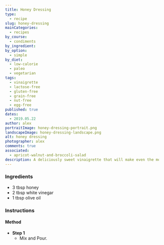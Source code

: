 ```yaml
---
title: Honey Dressing
type:
  - recipe
slug: honey-dressing
mainCategories:
  - recipes
by_course:
  - condiments
by_ingredient:
by_option:
  - simple
by_diet:
  - low-calorie
  - paleo
  - vegetarian
tags:
  - vinaigrette
  - lactose-free
  - gluten-free
  - grain-free
  - nut-free
  - egg-free
published: true
dates:
  - 2019.05.22
author: alex
portraitImage: honey-dressing-portrait.png
landscapeImage: honey-dressing-landscape.png
alt: honey dressing
photographer: alex
comments: true
associated:
  - apricot-walnut-and-broccoli-salad
description: A deliciously sweet vinaigrette that will make even the most boring salad taste fabulous. I love this one!
---
```


<Ingredients>

### Ingredients

- 3 tbsp honey
- 2 tbsp white vinegar
- 1 tbsp olive oil

</Ingredients>

<Instructions>

### Instructions

#### Method

- **Step 1**
  - Mix and Pour.

</Instructions>
